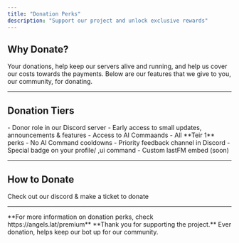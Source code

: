 ```yaml
---
title: "Donation Perks"
description: "Support our project and unlock exclusive rewards"
---
```


## Why Donate?

Your donations, help keep our servers alive and running, and help us cover our costs towards the payments. Below are our features that we give to you, our community, for donating.

---

## Donation Tiers

<AccordionGroup>
  <Accordion title="Teir 1 — $5/month ($15 Lifetime)" icon="heart">
    - Donor role in our Discord server  
    - Early access to small updates, announcements & features
    - Access to AI Commaands
  </Accordion>

  <Accordion title="Teir 2 — $10/month ($30 Lifetime)" icon="star">
    - All **Teir 1** perks  
    - No AI Command cooldowns 
    - Priority feedback channel in Discord  
    - Special badge on your profile/ ,ui command
    - Custom lastFM embed (soon)
  </Accordion>
</AccordionGroup>

---

## How to Donate

<CardGroup cols={2}>
  <Card title="Discord" icon="discord" href="https://discord.gg/saphire">
    Check out our discord & make a ticket to donate
  </Card>
</CardGroup>

---

<Info>
  **For more information on donation perks, check https://angels.lat/premium**

<Note>
  **Thank you for supporting the project.**  
  Ever donation, helps keep our bot up for our community.
</Note>
